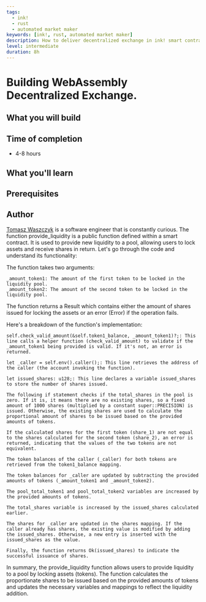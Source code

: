 ```yaml
---
tags:
  - ink!
  - rust
  - automated market maker
keywords: [ink!, rust, automated market maker]
description: How to deliver decentralized exchange in ink! smart contract language
level: intermediate
duration: 8h
---
```


# Building WebAssembly Decentralized Exchange.

## What you will build


## Time of completion

- 4-8 hours

## What you'll learn


## Prerequisites


## Author

[Tomasz Waszczyk](https://github.com/tomaszWaszczyk/) is a software engineer that is constantly curious.
The function provide_liquidity is a public function defined within a smart contract. It is used to provide new liquidity to a pool, allowing users to lock assets and receive shares in return. Let's go through the code and understand its functionality:

The function takes two arguments:

    _amount_token1: The amount of the first token to be locked in the liquidity pool.
    _amount_token2: The amount of the second token to be locked in the liquidity pool.

The function returns a Result which contains either the amount of shares issued for locking the assets or an error (Error) if the operation fails.

Here's a breakdown of the function's implementation:

    self.check_valid_amount(&self.token1_balance, _amount_token1)?;: This line calls a helper function (check_valid_amount) to validate if the _amount_token1 being provided is valid. If it's not, an error is returned.

    let _caller = self.env().caller();: This line retrieves the address of the caller (the account invoking the function).

    let issued_shares: u128;: This line declares a variable issued_shares to store the number of shares issued.

    The following if statement checks if the total_shares in the pool is zero. If it is, it means there are no existing shares, so a fixed amount of 1000 shares (multiplied by a constant super::PRECISION) is issued. Otherwise, the existing shares are used to calculate the proportional amount of shares to be issued based on the provided amounts of tokens.

    If the calculated shares for the first token (share_1) are not equal to the shares calculated for the second token (share_2), an error is returned, indicating that the values of the two tokens are not equivalent.

    The token balances of the caller (_caller) for both tokens are retrieved from the token1_balance mapping.

    The token balances for _caller are updated by subtracting the provided amounts of tokens (_amount_token1 and _amount_token2).

    The pool_total_token1 and pool_total_token2 variables are increased by the provided amounts of tokens.

    The total_shares variable is increased by the issued_shares calculated earlier.

    The shares for _caller are updated in the shares mapping. If the caller already has shares, the existing value is modified by adding the issued_shares. Otherwise, a new entry is inserted with the issued_shares as the value.

    Finally, the function returns Ok(issued_shares) to indicate the successful issuance of shares.

In summary, the provide_liquidity function allows users to provide liquidity to a pool by locking assets (tokens). The function calculates the proportionate shares to be issued based on the provided amounts of tokens and updates the necessary variables and mappings to reflect the liquidity addition.